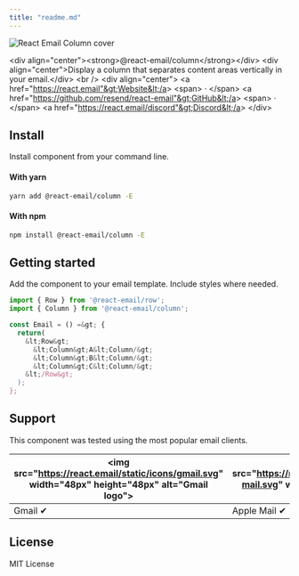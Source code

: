 ```yaml
---
title: "readme.md"
---
```


![React Email Column cover](https://react.email/static/covers/column.png)

&lt;div align="center"&gt;&lt;strong&gt;@react-email/column&lt;/strong&gt;&lt;/div&gt;
&lt;div align="center"&gt;Display a column that separates content areas vertically in your email.&lt;/div&gt;
&lt;br /&gt;
&lt;div align="center"&gt;
&lt;a href="https://react.email"&gt;Website&lt;/a&gt; 
&lt;span&gt; · &lt;/span&gt;
&lt;a href="https://github.com/resend/react-email"&gt;GitHub&lt;/a&gt; 
&lt;span&gt; · &lt;/span&gt;
&lt;a href="https://react.email/discord"&gt;Discord&lt;/a&gt;
&lt;/div&gt;

## Install

Install component from your command line.

#### With yarn

```sh
yarn add @react-email/column -E
```

#### With npm

```sh
npm install @react-email/column -E
```

## Getting started

Add the component to your email template. Include styles where needed.

```jsx
import { Row } from '@react-email/row';
import { Column } from '@react-email/column';

const Email = () =&gt; {
  return(
    &lt;Row&gt;
      &lt;Column&gt;A&lt;Column/&gt;
      &lt;Column&gt;B&lt;Column/&gt;
      &lt;Column&gt;C&lt;Column/&gt;
    &lt;/Row&gt;
  );
};
```

## Support

This component was tested using the most popular email clients.

| &lt;img src="https://react.email/static/icons/gmail.svg" width="48px" height="48px" alt="Gmail logo"&gt; | &lt;img src="https://react.email/static/icons/apple-mail.svg" width="48px" height="48px" alt="Apple Mail"&gt; | &lt;img src="https://react.email/static/icons/outlook.svg" width="48px" height="48px" alt="Outlook logo"&gt; | &lt;img src="https://react.email/static/icons/yahoo-mail.svg" width="48px" height="48px" alt="Yahoo! Mail logo"&gt; | &lt;img src="https://react.email/static/icons/hey.svg" width="48px" height="48px" alt="HEY logo"&gt; | &lt;img src="https://react.email/static/icons/superhuman.svg" width="48px" height="48px" alt="Superhuman logo"&gt; |
| -------------------------------------------------------------------------------------------------- | ------------------------------------------------------------------------------------------------------- | ------------------------------------------------------------------------------------------------------ | ------------------------------------------------------------------------------------------------------------- | ---------------------------------------------------------------------------------------------- | ------------------------------------------------------------------------------------------------------------ |
| Gmail ✔                                                                                           | Apple Mail ✔                                                                                           | Outlook ✔                                                                                             | Yahoo! Mail ✔                                                                                                | HEY ✔                                                                                         | Superhuman ✔                                                                                                |

## License

MIT License
